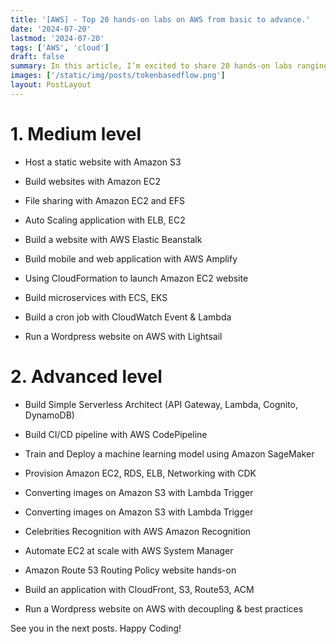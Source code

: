 ```yaml
---
title: '[AWS] - Top 20 hands-on labs on AWS from basic to advance.'
date: '2024-07-20'
lastmod: '2024-07-20'
tags: ['AWS', 'cloud']
draft: false
summary: In this article, I’m excited to share 20 hands-on labs ranging from intermediate to advanced levels for practicing with Amazon AWS. Stay tuned to my blog for upcoming tutorials on how to complete each of these labs!
images: ['/static/img/posts/tokenbasedflow.png']
layout: PostLayout
---
```


<TOCInline toc={props.toc} asDisclosure toHeading={3} />

# 1. Medium level

- Host a static website with Amazon S3

- Build websites with Amazon EC2

- File sharing with Amazon EC2 and EFS

- Auto Scaling application with ELB, EC2

- Build a website with AWS Elastic Beanstalk

- Build mobile and web application with AWS Amplify

- Using CloudFormation to launch Amazon EC2 website

- Build microservices with ECS, EKS

- Build a cron job with CloudWatch Event & Lambda

- Run a Wordpress website on AWS with Lightsail

# 2. Advanced level

- Build Simple Serverless Architect (API Gateway, Lambda, Cognito, DynamoDB)

- Build CI/CD pipeline with AWS CodePipeline

- Train and Deploy a machine learning model using Amazon SageMaker

- Provision Amazon EC2, RDS, ELB, Networking with CDK

- Converting images on Amazon S3 with Lambda Trigger

- Converting images on Amazon S3 with Lambda Trigger

- Celebrities Recognition with AWS Amazon Recognition

- Automate EC2 at scale with AWS System Manager

- Amazon Route 53 Routing Policy website hands-on

- Build an application with CloudFront, S3, Route53, ACM

- Run a Wordpress website on AWS with decoupling & best practices

See you in the next posts. Happy Coding!
